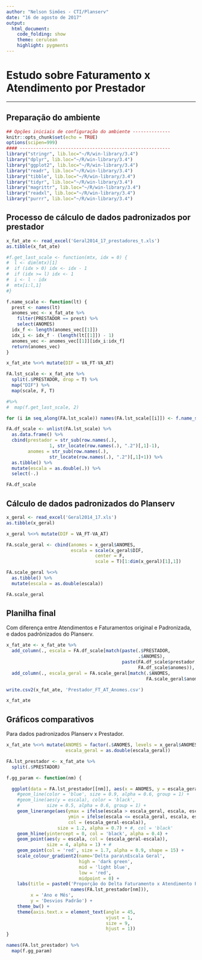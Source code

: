 ```yaml
---
author: "Nelson Simões - CTI/Planserv"
date: "16 de agosto de 2017"
output:
  html_document:
    code_folding: show
    theme: cerulean
    highlight: pygments
---
```


# Estudo sobre Faturamento x Atendimento por Prestador

---

## Preparação do ambiente

```r
## Opções iniciais de configuração do ambiente --------------
knitr::opts_chunk$set(echo = TRUE)
options(scipen=999)
#### --------------------------------------------------------
library("stringr", lib.loc="~/R/win-library/3.4")
library("dplyr", lib.loc="~/R/win-library/3.4")
library("ggplot2", lib.loc="~/R/win-library/3.4")
library("readr", lib.loc="~/R/win-library/3.4")
library("tibble", lib.loc="~/R/win-library/3.4")
library("tidyr", lib.loc="~/R/win-library/3.4")
library("magrittr", lib.loc="~/R/win-library/3.4")
library("readxl", lib.loc="~/R/win-library/3.4")
library("purrr", lib.loc="~/R/win-library/3.4")
```

## Processo de cálculo de dados padronizados por prestador

```r
x_fat_ate <- read_excel('Geral2014_17_prestadores_t.xls')
as.tibble(x_fat_ate)

#f.get_last_scale <- function(mtx, idx = 0) {
#  l <- dim(mtx)[1]
#  if (idx > 0) idx <- idx - 1
#  if (idx >= l) idx <- 1
#  i <- l - idx
#  mtx[i:l,1]
#}

f.name_scale <- function(lt) {
  prest <- names(lt)
  anomes_vec <- x_fat_ate %>% 
    filter(PRESTADOR == prest) %>% 
    select(ANOMES)
  idx_f <- length(anomes_vec[[1]])
  idx_i <- idx_f - (length(lt[[1]]) - 1)
  anomes_vec <- anomes_vec[[1]][idx_i:idx_f]
  return(anomes_vec)
}

x_fat_ate %<>% mutate(DIF = VA_FT-VA_AT)

FA.lst_scale <- x_fat_ate %>%
  split(.$PRESTADOR, drop = T) %>%
  map("DIF") %>%
  map(scale, F, T)

#%>% 
#  map(f.get_last_scale, 2)

for (i in seq_along(FA.lst_scale)) names(FA.lst_scale[[i]]) <- f.name_scale(FA.lst_scale[i])

FA.df_scale <- unlist(FA.lst_scale) %>% 
  as.data.frame() %>% 
  cbind(prestador = str_sub(row.names(.), 
                1, str_locate(row.names(.), ".2")[,1]-1),
        anomes = str_sub(row.names(.), 
                str_locate(row.names(.), ".2")[,1]+1)) %>%
  as.tibble() %>% 
  mutate(escala = as.double(.)) %>% 
  select(-.)

FA.df_scale
```


## Cálculo de dados padronizados do Planserv

```r
x_geral <- read_excel('Geral2014_17.xls')
as.tibble(x_geral)

x_geral %<>% mutate(DIF = VA_FT-VA_AT)

FA.scale_geral <- cbind(anomes = x_geral$ANOMES, 
                        escala = scale(x_geral$DIF, 
                                 center = F, 
                                 scale = T)[1:dim(x_geral)[1],1])

FA.scale_geral %<>% 
  as.tibble() %>% 
  mutate(escala = as.double(escala))

FA.scale_geral
```

## Planilha final 

Com diferença entre Atendimentos e Faturamentos original e Padronizada, e dados padrõnizados do Planserv.

```r
x_fat_ate <- x_fat_ate %>%
  add_column(., escala = FA.df_scale[match(paste(.$PRESTADOR,
                                                 .$ANOMES),
                                           paste(FA.df_scale$prestador, 
                                                 FA.df_scale$anomes)), 3][[1]]) %>%
  add_column(., escala_geral = FA.scale_geral[match(.$ANOMES, 
                                                    FA.scale_geral$anomes), 2][[1]])

write.csv2(x_fat_ate, 'Prestador_FT_AT_Anomes.csv')

x_fat_ate
```

## Gráficos comparativos 

Para dados padronizados Planserv x Prestador.

```r
x_fat_ate %<>% mutate(ANOMES = factor(.$ANOMES, levels = x_geral$ANOMES),
                      escala_geral = as.double(escala_geral))

FA.lst_prestador <- x_fat_ate %>% 
  split(.$PRESTADOR)

f.gg_param <- function(nm) {

  ggplot(data = FA.lst_prestador[[nm]], aes(x = ANOMES, y = escala_geral)) +
    #geom_line(color = 'blue', size = 0.9, alpha = 0.6, group = 1) +
    #geom_line(aes(y = escala), color = 'black', 
    #          size = 0.5, alpha = 0.6, group = 1) +
    geom_linerange(aes(ymax = ifelse(escala > escala_geral, escala, escala_geral),
                       ymin = ifelse(escala <= escala_geral, escala, escala_geral),
                       col = (escala_geral-escala)),
                   size = 1.2, alpha = 0.7) + #, col = 'black'
    geom_hline(yintercept = 0, col = 'black', alpha = 0.4) + 
    geom_point(aes(y = escala, col = (escala_geral-escala)), 
               size = 4, alpha = 1) + #  
    geom_point(col = 'red', size = 1.7, alpha = 0.9, shape = 15) +  
    scale_colour_gradient2(name='Delta para\nEscala Geral', 
                           high = 'dark green', 
                           mid = 'light blue',
                           low = 'red',
                           midpoint = 0) +
    labs(title = paste0('Proporção do Delta Faturamento x Atendimento Padronizada\n',
                        names(FA.lst_prestador[nm])),
         x = 'Ano e Mês', 
         y = 'Desvios Padrão') +
    theme_bw() +
    theme(axis.text.x = element_text(angle = 45, 
                                     vjust = 1, 
                                     size = 9, 
                                     hjust = 1))
}

names(FA.lst_prestador) %>% 
  map(f.gg_param)
```

